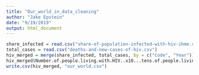 ```yaml
---
title: "Our_world_in_data_cleaning"
author: "Jake Epstein"
date: "9/19/2019"
output: html_document
---
```


```r
share_infected = read.csv("share-of-population-infected-with-hiv-ihme.csv")
total_cases = read.csv("deaths-and-new-cases-of-hiv.csv")
hiv_merged = merge(share_infected, total_cases, by = c("Code", "Year"))
hiv_merged$Number.of.people.living.with.HIV..x10...tens.of.people.living.with.HIV. = hiv_merged$Number.of.people.living.with.HIV..x10...tens.of.people.living.with.HIV. * 10
write.csv(hiv_merged, "our_world.csv")
```

